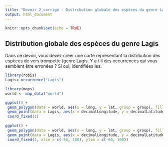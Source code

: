 ```yaml
---
title: "Devoir 2_corrigé - Distribution globale des espèces du genre Lagis"
output: html_document
---
```


```r
knitr::opts_chunk$set(echo = TRUE)
```

## Distribution globale des espèces du genre Lagis

Dans ce devoir, vous devez créer une carte représentant la distribution des espèces de vers trompette (genre Lagis. Y a t il des occurrences qui vous semblent être erronées ? Si oui, identifiées les.

```r
library(robis)
Lagis<-occurrence("Lagis")

```

```r
library(maps)
world <- map_data("world")

ggplot() +
 geom_polygon(data = world, aes(x = long, y = lat, group = group), fill = "#dddddd") +
 geom_point(data = Lagis, aes(x = decimalLongitude, y = decimalLatitude))+
 coord_fixed(1)
 
ggplot() +
 geom_polygon(data = world, aes(x = long, y = lat, group = group), fill = "#dddddd") +
 geom_point(data = Lagis, aes(x = decimalLongitude, y = decimalLatitude)) +
 coord_fixed(1, xlim = c(-50, 180), ylim = c(-60, 100))

```
